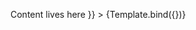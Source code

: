 

<Meta
  title="ImageAura"
  component={ImageAura}
/>


<Canvas columns={1} withSource="open" withToolbar >
  <Story
    name="Default ImageAura"
    args={{
      children: <h1>Content lives here</h1>
    }}
  >
    {Template.bind({})}
  </Story>
</Canvas>

